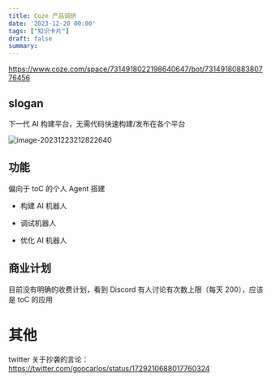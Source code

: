 ```yaml
---
title: Coze 产品调研
date: '2023-12-20 00:00'
tags: ["知识卡片"]
draft: false
summary: 
---
```

https://www.coze.com/space/7314918022198640647/bot/7314918088380776456

## slogan

下一代 AI 构建平台，无需代码快速构建/发布在各个平台

![image-20231223212822640](https://images.scar.site/image-20231223212822640.png)

## 功能

偏向于 toC 的个人 Agent 搭建

* 构建 AI 机器人

* 调试机器人

* 优化 AI 机器人

## 商业计划

目前没有明确的收费计划，看到 Discord 有人讨论有次数上限（每天 200），应该是 toC 的应用

# 其他

twitter 关于抄袭的言论：https://twitter.com/goocarlos/status/1729210688017760324
